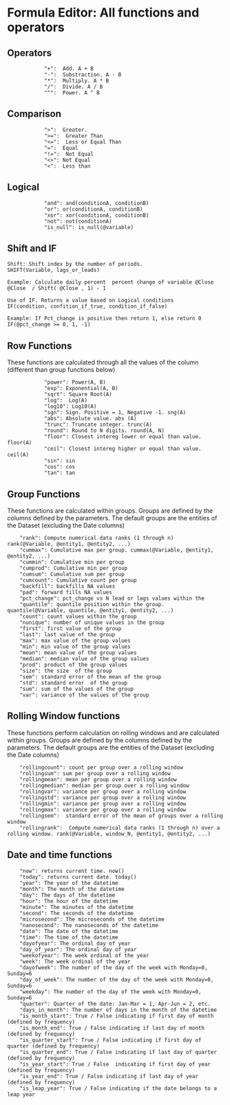 # Formula Editor: All functions and operators

## Operators
``` 
            "+":  Add. A + B
            "-":  Substraction. A - B
            "*":  Multiply. A * B
            "/":  Divide. A / B
            "^":  Power. A ^ B
``` 
## Comparison 
``` 
            ">":  Greater. 
            ">=":  Greater Than
            "<=":  Less or Equal Than
            "=":  Equal
            "!=":  Not Equal
            "<>": Not Equal
            "<":  Less than
``` 
## Logical 
``` 
            "and": and(conditionA, conditionB)
            "or": or(conditionA, conditionB)
            "xor": xor(conditionA, conditionB)
            "not": not(conditionA)
            "is_null": is_null(@variable)
``` 
## Shift and IF

``` 
Shift: Shift index by the number of periods.
SHIFT(Variable, lags_or_leads)

Example: Calculate daily percent  percent change of variable @Close
@Close  / Shift( @Close , 1) - 1

Use of IF. Returns a value based on Logical conditions
IF(condition, confition_if_true, condition_if_false)

Example: If Pct_change is positive then return 1, else return 0
IF(@pct_change >= 0, 1, -1)

``` 
## Row Functions

These functions are calculated through all the values of the column (different than group functions below)
``` 
            "power": Power(A, B)
            "exp": Exponential(A, B)
            "sqrt": Square Root(A)
            "log":  Log(A)
            "log10": Log10(A)
            "sgn": Sign. Positive = 1, Negative -1. sng(A)
            "abs": Absolute value. abs (A)
            "trunc": Truncate integer. trunc(A)
            "round": Round to N digits. round(A, N)
            "floor": Closest intereg lower or equal than value. floor(A)
            "ceil": Closest intereg higher or equal than value. ceil(A)
            "sin": sin
            "cos": cos
            "tan": tan
``` 
## Group Functions

These functions are calculated within groups. Groups are defined by the columns defined by the parameters. The default groups are the entities of the Dataset (excluding the Date columns)
``` 
    "rank": Compute numerical data ranks (1 through n)  rank(@Variable, @entity1, @entity2, ...)
    "cummax": Cumulative max per group. cummax(@Variable, @entity1, @entity2, ...)
    "cummin": Cumulative min per group
    "cumprod": Cumulative min per group
    "cumsum": Cumulative sum per group
    "cumcount": Cumulative count per group
    "backfill": backfills NA values
    "pad": forward fills NA values
    "pct_change": pct_change vs N lead or lags values within the 
    "quantile": quantile position within the group. quantile(@Variable, quantile, @entity1, @entity2, ...)
    "count": count values within the group
    "nunique": number of unique values in the group
    "first": first value of the group 
    "last": last value of the group
    "max": max value of the group values
    "min": min value of the group values
    "mean": mean value of the group values
    "median": median value of the group values
    "prod": product of the group values
    "size": the size  of the group
    "sem": standard error of the mean of the group
    "std": standard error  of the group
    "sum": sum of the values of the group
    "var": variance of the values of the group
``` 
## Rolling Window functions
These functions perform calculation on rolling windows and are calculated within groups. Groups are defined by the columns defined by the parameters. The default groups are the entities of the Dataset (excluding the Date columns)
``` 
    "rollingcount": count per group over a rolling window
    "rollingsum": sum per group over a rolling window
    "rollingmean": mean per group over a rolling window 
    "rollingmedian": median per group over a rolling window
    "rollingvar": variance per group over a rolling window
    "rollingstd": variance per group over a rolling window
    "rollingmin": variance per group over a rolling window
    "rollingmax": variance per group over a rolling window
    "rollingsem":  standard error of the mean of groups over a rolling window
    "rollingrank":  Compute numerical data ranks (1 through n) over a rolling window. rank(@Variable, window_N, @entity1, @entity2, ...)
``` 
## Date and time functions

``` 
    "now": returns current time. now()
    "today": returns current date. today()
    "year": The year of the datetime
    "month": The month of the datetime
    "day": The days of the datetime
    "hour": The hour of the datetime
    "minute": The minutes of the datetime
    "second": The seconds of the datetime
    "microsecond": The microseconds of the datetime
    "nanosecond": The nanoseconds of the datetime
    "date": The date of the datetime
    "time": The time of the datetime
    "dayofyear": The ordinal day of year
    "day_of_year": The ordinal day of year
    "weekofyear": The week ordinal of the year
    "week": The week ordinal of the year
    "dayofweek": The number of the day of the week with Monday=0, Sunday=6
    "day_of_week": The number of the day of the week with Monday=0, Sunday=6
    "weekday": The number of the day of the week with Monday=0, Sunday=6
    "quarter": Quarter of the date: Jan-Mar = 1, Apr-Jun = 2, etc.
    "days_in_month": The number of days in the month of the datetime
    "is_month_start": True / False indicating if first day of month (defined by frequency)
    "is_month_end": True / False indicating if last day of month (defined by frequency)
    "is_quarter_start": True / False indicating if first day of quarter (defined by frequency)
    "is_quarter_end": True / False indicating if last day of quarter (defined by frequency)
    "is_year_start": True / False  indicating if first day of year (defined by frequency)
    "is_year_end": True / False indicating if last day of year (defined by frequency)
    "is_leap_year": True / False indicating if the date belongs to a leap year
``` 
